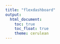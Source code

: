 ```yaml
---
title: "flexdashboard"
output: 
  html_document:
    toc: true
    toc_float: true
    theme: cerulean
---
```


